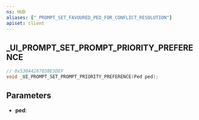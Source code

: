 ```yaml
---
ns: HUD
aliases: ["_PROMPT_SET_FAVOURED_PED_FOR_CONFLICT_RESOLUTION"]
apiset: client
---
```

## _UI_PROMPT_SET_PROMPT_PRIORITY_PREFERENCE

```c
// 0x530A428705BE5DEF
void _UI_PROMPT_SET_PROMPT_PRIORITY_PREFERENCE(Ped ped);
```


## Parameters
* **ped**: